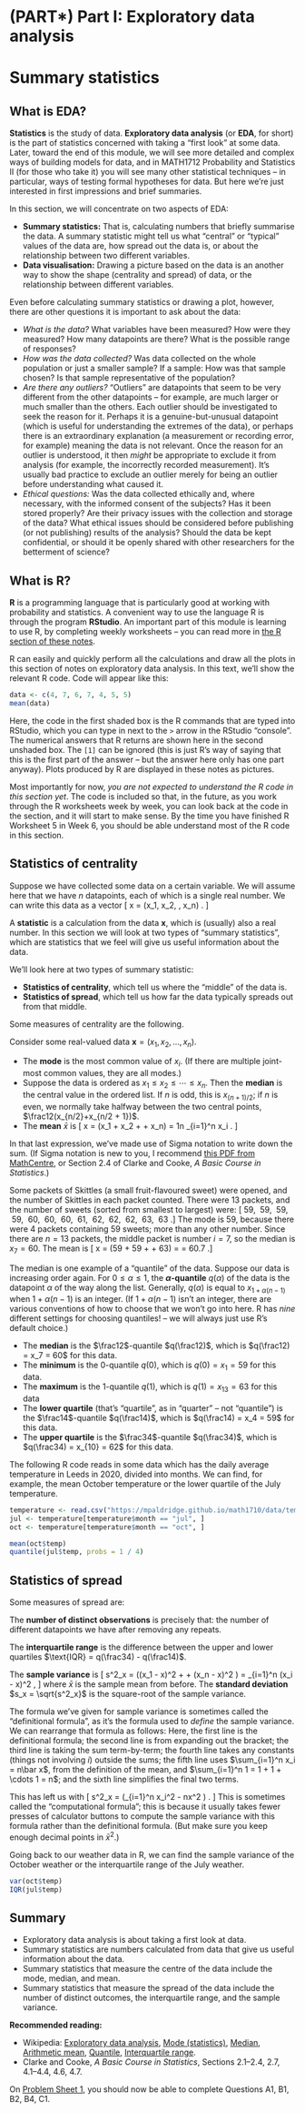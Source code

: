 # (PART\*) Part I: Exploratory data analysis  {-}

# Summary statistics {#L01-stats}

## What is EDA? {#what-is-eda}

**Statistics** is the study of data. **Exploratory data analysis** (or **EDA**, for short) is the part of statistics concerned with taking a "first look" at some data. Later, toward the end of this module, we will see more detailed and complex ways of building models for data, and in MATH1712 Probability and Statistics II (for those who take it) you will see many other statistical techniques -- in particular, ways of testing formal hypotheses for data. But here we're just interested in first impressions and brief summaries.

In this section, we will concentrate on two aspects of EDA:

* **Summary statistics:** That is, calculating numbers that briefly summarise the data. A summary statistic might tell us what "central" or "typical" values of the data are, how spread out the data is, or about the relationship between two different variables.
* **Data visualisation:** Drawing a picture based on the data is an another way to show the shape (centrality and spread) of data, or the relationship between different variables.

Even before calculating summary statistics or drawing a plot, however, there are other questions it is important to ask about the data:

* *What is the data?* What variables have been measured? How were they measured? How many datapoints are there? What is the possible range of responses?
* *How was the data collected?* Was data collected on the whole population or just a smaller sample? If a sample: How was that sample chosen? Is that sample representative of the population?
* *Are there any outliers?* "Outliers" are datapoints that seem to be very different from the other datapoints -- for example, are much larger or much smaller than the others. Each outlier should be investigated to seek the reason for it. Perhaps it is a genuine-but-unusual datapoint (which is useful for understanding the extremes of the data), or perhaps there is an extraordinary explanation (a measurement or recording error, for example) meaning the data is not relevant. Once the reason for an outlier is understood, it then *might* be appropriate to exclude it from analysis (for example, the incorrectly recorded measurement). It's usually bad practice to exclude an outlier merely for being an outlier before understanding what caused it.
* *Ethical questions:* Was the data collected ethically and, where necessary, with the informed consent of the subjects? Has it been stored properly? Are their privacy issues with the collection and storage of the data? What ethical issues should be considered before publishing (or not publishing) results of the analysis? Should the data be kept confidential, or should it be openly shared with other researchers for the betterment of science?


## What is R?  {#what-is-R}

**R** is a programming language that is particularly good at working with probability and statistics. A convenient way to use the language R is through the program **RStudio**. An important part of this module is learning to use R, by completing weekly worksheets -- you can read more in [the R section of these notes](#R).

R can easily and quickly perform all the calculations and draw all the plots in this section of notes on exploratory data analysis. In this text, we'll show the relevant R code. Code will appear like this:

```r
data <- c(4, 7, 6, 7, 4, 5, 5)
mean(data)
```

Here, the code in the first shaded box is the R commands that are typed into 
RStudio, which you can type in next to the `>` arrow in the RStudio "console". The numerical answers that R returns are shown here in the second unshaded box. The `[1]` can be ignored (this is just R's way of saying that this is the first part of the answer -- but the answer here only has one part anyway). Plots produced by R are displayed in these notes as pictures.

Most importantly for now, *you are not expected to understand the R code in this section yet*. The code is included so that, in the future, as you work through the R worksheets week by week, you can look back at the code in the section, and it will start to make sense. By the time you have finished R Worksheet 5 in Week 6, you should be able understand most of the R code in this section.


## Statistics of centrality  {#stat-central}

<!--
:::: {.videowrap}
::: {.videowrapper}
<iframe src="https://www.youtube.com/embed/_OaCRCFZXoY"></iframe>
:::
::::
-->

Suppose we have collected some data on a certain variable. We will assume here that we have $n$ datapoints, each of which is a single real number. We can write this data as a vector
\[ \mathbf x = (x_1, x_2, \dots, x_n) . \]

A **statistic** is a calculation from the data $\mathbf x$, which is (usually) also a real number. In this section we will look at two types of "summary statistics", which are statistics that we feel will give us useful information about the data.

We'll look here at two types of summary statistic:

* **Statistics of centrality**, which tell us where the "middle" of the data is.
* **Statistics of spread**, which tell us how far the data typically spreads out from that middle.

Some measures of centrality are the following.

::: {.definition}
Consider some real-valued data $\mathbf x = (x_1, x_2, \dots, x_n)$.

* The **mode** is the most common value of $x_i$. (If there are multiple joint-most common values, they are all modes.)
* Suppose the data is ordered as $x_1 \leq x_2 \leq \cdots \leq x_n$. Then the **median** is the central value in the ordered list. If $n$ is odd, this is $x_{(n+1)/2}$; if $n$ is even, we normally take halfway between the two central points, $\frac12(x_{n/2}+x_{n/2 + 1})$.
* The **mean** $\bar x$ is
\[ \bar x = \frac{1}{n}(x_1 + x_2 + \cdots + x_n) = \frac1n \sum_{i=1}^n x_i . \]
:::

In that last expression, we've made use of Sigma notation to write down the sum. (If Sigma notation is new to you, I recommend [this PDF from MathCentre](https://www.mathcentre.ac.uk/resources/workbooks/mathcentre/sigma.pdf), or Section 2.4 of Clarke and Cooke, *A Basic Course in Statistics*.)

::: {.example}
Some packets of Skittles (a small fruit-flavoured sweet) were opened, and the number of Skittles in each packet counted. There were 13 packets, and the number of sweets (sorted from smallest to largest) were:
\[ 59, \ 59, \ 59, \ 59, \ 60, \ 60, \ 60, \ 61, \ 62, \ 62, \ 62, \ 63, \ 63 .\]
The mode is 59, because there were 4 packets containing 59 sweets; more than any other number. Since there are $n = 13$ packets, the middle packet is number $i = 7$, so the median is $x_7 = 60$. The mean is
\[ \bar x = \frac{1}{13} (59 + 59 + \cdots + 63) = \frac{789}{13} = 60.7 .\]
:::

The median is one example of a "quantile" of the data. Suppose our data is increasing order again. For $0 \leq \alpha \leq 1$, the **$\alpha$-quantile** $q(\alpha)$ of the data is the datapoint $\alpha$ of the way along the list. Generally, $q(\alpha)$ is equal to $x_{1+\alpha(n-1)}$ when $1+\alpha(n-1)$ is an integer. (If $1+\alpha(n-1)$ isn't an integer, there are various conventions of how to choose that we won't go into here. R has *nine* different settings for choosing quantiles! -- we will always just use R's default choice.)

* The **median** is the $\frac12$-quantile $q(\frac12)$, which is $q(\frac12) = x_7 = 60$ for this data.
* The **minimum** is the 0-quantile $q(0)$, which is $q(0) = x_1 = 59$ for this data.
* The **maximum** is the 1-quantile $q(1)$, which is $q(1) = x_{13} = 63$ for this data
* The **lower quartile** (that's "quartile", as in "quarter" -- not "quantile") is the $\frac14$-quantile $q(\frac14)$, which is $q(\frac14) = x_4 = 59$ for this data.
* The **upper quartile** is the $\frac34$-quantile $q(\frac34)$, which is $q(\frac34) = x_{10} = 62$ for this data.

The following R code reads in some data which has the daily average temperature in Leeds in 2020, divided into months. We can find, for example, the mean October temperature or the lower quartile of the July temperature.

```r
temperature <- read.csv("https://mpaldridge.github.io/math1710/data/temperature.csv")
jul <- temperature[temperature$month == "jul", ]
oct <- temperature[temperature$month == "oct", ]

mean(oct$temp)
quantile(jul$temp, probs = 1 / 4)
```



## Statistics of spread {#stat-spread}

Some measures of spread are:

::: {.definition}
The **number of distinct observations** is precisely that: the number of different datapoints we have after removing any repeats.

The **interquartile range** is the difference between the upper and lower quartiles $\text{IQR} = q(\frac34) - q(\frac14)$.

The **sample variance** is
\[  s^2_x = \frac{1}{n-1} \left((x_1 - \bar x)^2 + \cdots + (x_n - \bar x)^2 \right) = \frac{1}{n-1} \sum_{i=1}^n (x_i - \bar x)^2 , \]
where $\bar x$ is the sample mean from before. The **standard deviation** $s_x = \sqrt{s^2_x}$ is the square-root of the sample variance.
:::

The formula we've given for sample variance is sometimes called the "definitional formula", as it's the formula used to *define* the sample variance. We can rearrange that formula as follows:
\begin{align*}
  s^2_x &= \frac{1}{n-1} \sum_{i=1}^n (x_i - \bar x)^2 \\
      &= \frac{1}{n-1} \sum_{i=1}^n (x_i^2 - 2x_i\bar x + \bar x^2) \\
      &= \frac{1}{n-1}\left(\sum_{i=1}^nx_i^2 - \sum_{i=1}^n 2x_i\bar x + \sum_{i=1}^n\bar x^2 \right) \\
      &= \frac{1}{n-1} \left(\sum_{i=1}^n x_i^2 - 2\bar x \sum_{i=1}^n x_i + \bar x^2 \sum_{i=1}^n 1 \right) \\
      &= \frac{1}{n-1} \left(\sum_{i=1}^n x_i^2 - 2n\bar x^2 + n\bar x^2 \right) \\
      &= \frac{1}{n-1} \left(\sum_{i=1}^n x_i^2 -  n\bar x^2 \right) .
\end{align*}
Here, the first line is the definitional formula; the second line is from expanding out the bracket; the third line is taking the sum term-by-term; the fourth line takes any constants (things not involving $i$) outside the sums; the fifth line uses $\sum_{i=1}^n x_i = n\bar x$, from the definition of the mean, and $\sum_{i=1}^n 1 = 1 + 1 + \cdots 1 = n$; and the sixth line simplifies the final two terms.

This has left us with
\[ s^2_x = \frac{1}{n-1} \left(\sum_{i=1}^n x_i^2 -  n\bar x^2 \right) . \]
This is sometimes called the "computational formula"; this is because it usually takes fewer presses of calculator buttons to compute the sample variance with this formula rather than the definitional formula. (But make sure you keep enough decimal points in $\bar x^2$.)

Going back to our weather data in R, we can find the sample variance of the October weather or the interquartile range of the July weather.

```r
var(oct$temp)
IQR(jul$temp)
```

## Summary  {#summary-01 .unnumbered}

::: {.mysummary}
* Exploratory data analysis is about taking a first look at data.
* Summary statistics are numbers calculated from data that give us useful information about the data.
* Summary statistics that measure the centre of the data include the mode, median, and mean.
* Summary statistics that measure the spread of the data include the number of distinct outcomes, the interquartile range, and the sample variance.
:::

**Recommended reading:**

* Wikipedia: [Exploratory data analysis](https://en.wikipedia.org/wiki/Exploratory_data_analysis), [Mode (statistics)](https://en.wikipedia.org/wiki/Mode_(statistics)), [Median](https://en.wikipedia.org/wiki/Median), [Arithmetic mean](https://en.wikipedia.org/wiki/Arithmetic_mean), [Quantile](https://en.wikipedia.org/wiki/Quantile), [Interquartile range](https://en.wikipedia.org/wiki/Interquartile_range).
* Clarke and Cooke, *A Basic Course in Statistics*, Sections 2.1--2.4, 2.7, 4.1--4.4, 4.6, 4.7.

On [Problem Sheet 1](#P1), you should now be able to complete Questions A1, B1, B2, B4, C1.

